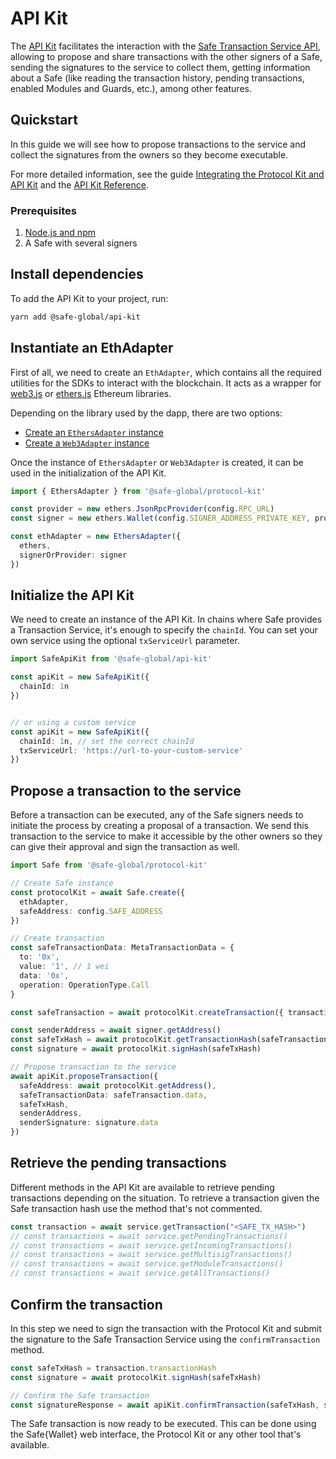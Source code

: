 
# API Kit

The [API Kit](https://github.com/safe-global/safe-core-sdk/tree/main/packages/api-kit) facilitates the interaction with the [Safe Transaction Service API](https://github.com/safe-global/safe-transaction-service), allowing to propose and share transactions with the other signers of a Safe, sending the signatures to the service to collect them, getting information about a Safe (like reading the transaction history, pending transactions, enabled Modules and Guards, etc.), among other features.

<Grid item mt={3}>
  <CustomCard
    title={'@safe-global/api-kit'}
    description={''}
    url={'https://www.npmjs.com/package/@safe-global/api-kit'}
  />
</Grid>

## Quickstart

In this guide we will see how to propose transactions to the service and collect the signatures from the owners so they become executable.

For more detailed information, see the guide [Integrating the Protocol Kit and API Kit](https://github.com/safe-global/safe-core-sdk/blob/main/guides/integrating-the-safe-core-sdk.md) and the [API Kit Reference](./api-kit/reference.md).

### Prerequisites

1. [Node.js and npm](https://docs.npmjs.com/downloading-and-installing-node-js-and-npm)
2. A Safe with several signers


## Install dependencies

To add the API Kit to your project, run:

```bash
yarn add @safe-global/api-kit
```

## Instantiate an EthAdapter

First of all, we need to create an `EthAdapter`, which contains all the required utilities for the SDKs to interact with the blockchain. It acts as a wrapper for [web3.js](https://web3js.readthedocs.io/) or [ethers.js](https://docs.ethers.org/v6/) Ethereum libraries.

Depending on the library used by the dapp, there are two options:

- [Create an `EthersAdapter` instance](https://github.com/safe-global/safe-core-sdk/tree/main/packages/protocol-kit/src/adapters/ethers)
- [Create a `Web3Adapter` instance](https://github.com/safe-global/safe-core-sdk/tree/main/packages/protocol-kit/src/adapters/web3)

Once the instance of `EthersAdapter` or `Web3Adapter` is created, it can be used in the initialization of the API Kit.

```typescript
import { EthersAdapter } from '@safe-global/protocol-kit'

const provider = new ethers.JsonRpcProvider(config.RPC_URL)
const signer = new ethers.Wallet(config.SIGNER_ADDRESS_PRIVATE_KEY, provider)

const ethAdapter = new EthersAdapter({
  ethers,
  signerOrProvider: signer
})
```

## Initialize the API Kit

We need to create an instance of the API Kit. In chains where Safe provides a Transaction Service, it's enough to specify the `chainId`. You can set your own service using the optional `txServiceUrl` parameter.

```typescript
import SafeApiKit from '@safe-global/api-kit'

const apiKit = new SafeApiKit({
  chainId: 1n
})


// or using a custom service
const apiKit = new SafeApiKit({
  chainId: 1n, // set the correct chainId
  txServiceUrl: 'https://url-to-your-custom-service'
})
```

## Propose a transaction to the service

Before a transaction can be executed, any of the Safe signers needs to initiate the process by creating a proposal of a transaction. We send this transaction to the service to make it accessible by the other owners so they can give their approval and sign the transaction as well.

```typescript
import Safe from '@safe-global/protocol-kit'

// Create Safe instance
const protocolKit = await Safe.create({
  ethAdapter,
  safeAddress: config.SAFE_ADDRESS
})

// Create transaction
const safeTransactionData: MetaTransactionData = {
  to: '0x',
  value: '1', // 1 wei
  data: '0x',
  operation: OperationType.Call
}

const safeTransaction = await protocolKit.createTransaction({ transactions: [safeTransactionData] })

const senderAddress = await signer.getAddress()
const safeTxHash = await protocolKit.getTransactionHash(safeTransaction)
const signature = await protocolKit.signHash(safeTxHash)

// Propose transaction to the service
await apiKit.proposeTransaction({
  safeAddress: await protocolKit.getAddress(),
  safeTransactionData: safeTransaction.data,
  safeTxHash,
  senderAddress,
  senderSignature: signature.data
})
```

## Retrieve the pending transactions

Different methods in the API Kit are available to retrieve pending transactions depending on the situation. To retrieve a transaction given the Safe transaction hash use the method that's not commented.

```typescript
const transaction = await service.getTransaction("<SAFE_TX_HASH>")
// const transactions = await service.getPendingTransactions()
// const transactions = await service.getIncomingTransactions()
// const transactions = await service.getMultisigTransactions()
// const transactions = await service.getModuleTransactions()
// const transactions = await service.getAllTransactions()
```

## Confirm the transaction

In this step we need to sign the transaction with the Protocol Kit and submit the signature to the Safe Transaction Service using the `confirmTransaction` method.

```typescript
const safeTxHash = transaction.transactionHash
const signature = await protocolKit.signHash(safeTxHash)

// Confirm the Safe transaction
const signatureResponse = await apiKit.confirmTransaction(safeTxHash, signature.data)
```

The Safe transaction is now ready to be executed. This can be done using the Safe\{Wallet\} web interface, the Protocol Kit or any other tool that's available.
